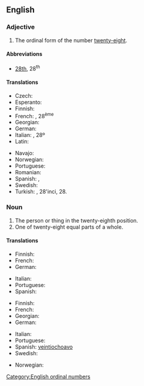 ==English==
{{ordinalbox|en|27th|28th|29th|twenty-seventh|twenty-ninth|card=twenty-eight}}

===Adjective===
{{en-adj|-}}

# The ordinal form of the number [[twenty-eight]].

====Abbreviations====
* [[28th]], 28<sup>th</sup>

====Translations====
{{trans-top|ordinal form of twenty-eight}}
* Czech: {{t|cs|dvacátý osmý}}
* Esperanto: {{t|eo|dudek-oka}}
* Finnish: {{t|fi|kahdeskymmeneskahdeksas}}
* French: {{t+|fr|vingt-huitième}}, 28<sup>ème</sup>
* Georgian: {{t|ka|ოცდამერვე}}
* German: {{t|de|achtundzwanzigste}}
* Italian: {{t+|it|ventottesimo}}, 28º
* Latin: {{t|la|duodetricesimus}}
{{trans-mid}}
* Navajo: {{t|nv|naadįįtseebíí góneʼ}}
* Norwegian: {{t|no|tjueåttende}}
* Portuguese: {{t|pt|vigésimo oitavo}}
* Romanian: {{t|ro|douăzeci și optulea}}
* Spanish: {{t|es|vigésimo octavo}}, {{t+|es|vigesimoctavo}}
* Swedish: {{t+|sv|tjugoåttonde}}
* Turkish: {{t|tr|yirmi sekizinci}}, 28'inci, 28.
{{trans-bottom}}

===Noun===
{{en-noun}}

# The person or thing in the twenty-eighth position.
# One of twenty-eight equal parts of a whole.

====Translations====
{{trans-top|person or thing in the twenty-eighth position}}
* Finnish: {{t|fi|kahdeskymmeneskahdeksas}}
* French: {{t+|fr|vingt-huitième|m|f}}
* German: {{t|de|achtundzwanzigste}}
{{trans-mid}}
* Italian: {{t+|it|ventottesimo|m}}
* Portuguese: {{t|pt|vigésimo oitavo}}
* Spanish: {{t|es|vigésimo octavo}}
{{trans-bottom}}

{{trans-top|one of twenty-eight equal parts of a whole}}
* Finnish: {{t|fi|kahdeskymmeneskahdeksasosa}}
* French: {{t+|fr|vingt-huitième|m}}
* Georgian: {{t|ka|ოცდამერვედი}}
* German: {{t|de|achtundzwanzigste}}
{{trans-mid}}
* Italian: {{t+|it|ventottesimo|m}}
* Portuguese: {{t|pt|vinte e oito avos}}
* Spanish: [[veintiochoavo]]
* Swedish: {{t|sv|tjugoåttondel}}
{{trans-bottom}}

{{checktrans-top}}
* Norwegian: {{t-check|no|tjueåttendedel}}
{{trans-mid}}
{{trans-bottom}}

[[Category:English ordinal numbers]]